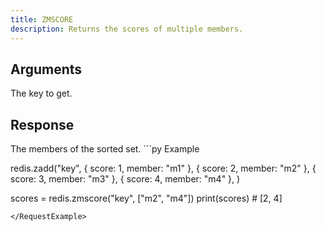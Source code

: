 ```yaml
---
title: ZMSCORE
description: Returns the scores of multiple members.
---
```



## Arguments 

<ParamField body="key" type="str" required>
  The key to get.
</ParamField>

## Response

<ResponseField body="members" type="TMember[]" required>
    The members of the sorted set.
</ResponseField>



<RequestExample>
```py Example

redis.zadd("key", 
    { score: 1, member: "m1" },
    { score: 2, member: "m2" },
    { score: 3, member: "m3" },
    { score: 4, member: "m4" },
)

scores = redis.zmscore("key", ["m2", "m4"])
print(scores) # [2, 4]
```
</RequestExample>
